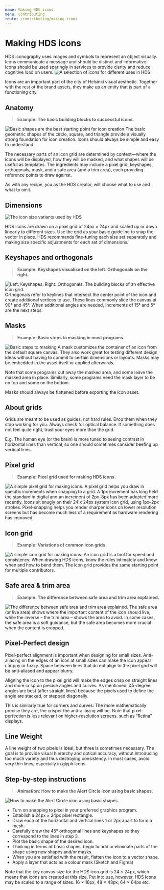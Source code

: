 ```yaml
---
name: Making HDS icons
menu: Contributing
route: /contributing/making-icons
---
```



<!---
With the above settings, page name will be "Example page", its path will be hds.hel.fi/page and it will be a subitem of the "Example category" in the site navigation.
-->

<!---
Import all the needed components from HDS libraries.

For example:
-->

<!---
Import documentation specific components. You can view what is available in /site/src/components/ folder.
-->

# Making HDS icons

<LargeParagraph>
HDS iconography uses images and symbols to represent an object visually. Icons communicate a message and should be distinct and informative. Icons should be used sparingly in services to provide clarity and reduce cognitive load on users.
</LargeParagraph>

<Image src="https://hds.hel.fi/v1/static/assets/image/icontypes@2x.jpg" alt="A selection of icons for different uses in HDS" style="max-width:600px;" viewable />

Icons are an important part of the city of Helsinki visual aesthetic. Together with the rest of the brand assets, they make up an entity that is part of a functioning city.

## Anatomy
> **Example: The basic building blocks to successful icons.**
<Image src="https://hds.hel.fi/v1/static/assets/image/basicshapes@2x.jpg" alt="Basic shapes are the best starting point for icon creation" style="max-width:600px;" viewable />
The basic geometric shapes of the circle, square, and triangle provide a visually strong foundation for icon creation. Icons should always be simple and easy to understand. 

The necessary parts of an icon grid are determined by context—where the icons will be displayed, how they will be masked, and what shapes will be useful as templates. The ingredients may include a pixel grid, keyshapes, orthogonals, mask, and a safe area (and a trim area), each providing reference points to draw against. 

As with any recipe, you as the HDS creator, will choose what to use and what to omit.

## Dimensions
<Image src="https://hds.hel.fi/v1/static/assets/image/dimensions@2x.jpg" alt="The icon size variants used by HDS" style="max-width:600px;" viewable />

HDS icons are drawn on a pixel grid of 24px × 24px and scaled up or down linearly to different sizes. Use the grid as your basic guideline to snap the vector in place. HDS recommends fine-tuning each size set separately and making size specific adjustments for each set of dimensions.

## Keyshapes and orthogonals
> **Example: Keyshapes visualised on the left. Orthogonals on the right.**
<Image src="https://hds.hel.fi/v1/static/assets/image/keyshapes_orthogonals@2x.jpg" alt="Left: Keyshapes. Right: Orthogonals. The building blocks of an effective icon grid." style="max-width:600px;" viewable />
Orthogonals refer to keylines that intersect the center point of the icon and create additional vertices to use. These lines commonly slice the canvas at 90° and 45°. When additional angles are needed, increments of 15° and 5° are the next steps.

## Masks
> **Example: Basic steps to masking in most programs.**
<Image src="https://hds.hel.fi/v1/static/assets/image/masking@2x.jpg" alt="Basic steps to masking" style="max-width:600px;" viewable />
A mask customizes the container of an icon from the default square canvas. They also work great for testing different design ideas without having to commit to certain dimensions or layouts. Masks may be embedded in the asset itself or applied afterwards. 

Note that some programs cut away the masked area, and some leave the masked area in place. Similarly, some programs need the mask layer to be on top and some on the bottom.

Masks should always be flattened before exporting the icon asset.

## About grids
Grids are meant to be used as guides, not hard rules. Drop them when they stop working for you. Always check for optical balance. If something does not feel quite right, trust your eyes more than the grid. 

E.g. The human eye (or the brain) is more tuned to seeing contrast in horizontal lines than vertical, so one should sometimes consider beefing up vertical lines.

## Pixel grid
> **Example: Pixel grid used for making HDS icons.**
<Image src="https://hds.hel.fi/v1/static/assets/image/pixelgrid@2x.jpg" alt="A simple pixel grid for making icons." style="max-width:600px;" viewable />
A pixel grid helps you draw in specific increments when snapping to a grid. A 1px increment has long held the standard in digital and an increment of 2px–8px has been adopted more recently. Icons sit snugly on their 24 x 24px system icon grid, using 1px–2px strokes. Pixel-snapping helps you render sharper icons on lower resolution screens but has become much less of a requirement as hardware rendering has improved.

## Icon grid
> **Example: Variations of common icon grids.**
<Image src="https://hds.hel.fi/v1/static/assets/image/icongrid@2x.jpg" alt="A simple icon grid for making icons." style="max-width:600px;" viewable />
An icon grid is a tool for speed and consistency. When drawing HDS icons, know the rules intimately and know when and how to bend them. The icon grid provides the same starting point for multiple contributors.

## Safe area & trim area
> **Example: The difference between safe area and trim area explained.**
<Image src="https://hds.hel.fi/v1/static/assets/image/safearea_trimarea@2x.jpg" alt="The difference between safe area and trim area explained." style="max-width:600px;" viewable />
The safe area (or live area) shows where the important content of the icon should live, while the inverse – the trim area – shows the area to avoid. In some cases, the safe area is a soft guidance, but the safe area becomes more crucial when the content is cropped.

## Pixel-Perfect design
Pixel-perfect alignment is important when designing for small sizes. Anti-aliasing on the edges of an icon at small sizes can make the icon appear choppy or fuzzy. Space between lines that do not align to the pixel grid will be anti-aliased and appear blurry. 

Aligning the icon to the pixel grid will make the edges crisp on straight lines and more crisp on precise angles and curves.
As mentioned, 45-degree angles are best (after straight lines) because the pixels used to define the angle are stacked, or stepped diagonally. 

This is similarly true for corners and curves: The more mathematically precise they are, the crisper the anti-aliasing will be. 
Note that pixel-perfection is less relevant on higher-resolution screens, such as “Retina” displays.

## Line Weight
A line weight of two pixels is ideal, but three is sometimes necessary. The goal is to provide visual hierarchy and optical accuracy, without introducing too much variety and thus destroying consistency. In most cases, avoid very thin lines, especially in glyph icons.

## Step-by-step instructions
> **Animation: How to make the Alert Circle icon using basic shapes.**
<Image src="https://hds.hel.fi/v1/static/assets/image/AlertCircle_Fill_cropped.gif" alt="How to make the Alert Circle icon using basic shapes." style="max-width:600px;" viewable />

- Turn on snapping to pixel in your preferred graphics program.
- Establish a 24px × 24px pixel rectangle. 
- Draw each of the horizontal and vertical lines 1 or 2px apart to form a mesh.
- Carefully draw the 45° orthogonal lines and keyshapes so they correspond to the lines in step 3.
- Plot the basic shape of the desired icon.
- Thinking in terms of basic shapes, begin to add or eliminate parts of the shape using new shapes and/or masks.
- When you are satisfied with the result, flatten the icon to a vector shape.
- Apply a layer that acts as a colour mask (Sketch and Figma) 

Note that the key canvas size for the HDS icon grid is 24 × 24px, which means that icons are created at this size. Put into use, however, HDS icons may be scaled to a range of sizes: 16 × 16px, 48 × 48px, 64 × 64px etc. 

